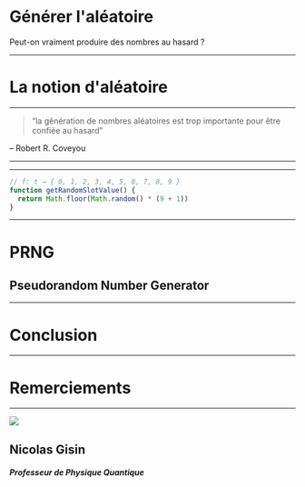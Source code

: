 


<Head>
  <title>TPE - Générer l'aléatoire</title>
</Head>


# Générer l'aléatoire

Peut-on vraiment produire des nombres au hasard ?

---

# La notion d'aléatoire

---

> “la génération de nombres aléatoires est trop importante pour être confiée au hasard”

– Robert R. Coveyou

---

<SlotMachine />

---

```js
// f: t → { 0, 1, 2, 3, 4, 5, 6, 7, 8, 9 }
function getRandomSlotValue() {
  return Math.floor(Math.random() * (9 + 1))
}
```

---

# PRNG

## Pseudorandom Number Generator

---

# Conclusion

---

# Remerciements

---

<Image src='https://i.ytimg.com/vi/2cPj2SSinlE/maxresdefault.jpg' />

## Nicolas Gisin
##### Professeur de Physique Quantique
